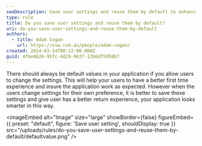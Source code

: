 ```yaml
---
seoDescription: Save user settings and reuse them by default to enhance return experiences and demonstrate smart application behavior.
type: rule
title: Do you save user settings and reuse them by default?
uri: do-you-save-user-settings-and-reuse-them-by-default
authors:
  - title: Adam Cogan
    url: https://ssw.com.au/people/adam-cogan/
created: 2014-03-14T00:22:00.000Z
guid: 4fbed628-95fc-4d29-9637-12b6df5958b7
---
```


There should always be default values in your application if you allow users to change the settings. This will help your users to have a better first time experience and insure the application work as expected.
However when the users change settings for their own preference, it is better to save these settings and give user has a better return experience, your application looks smarter in this way.


<imageEmbed
  alt="Image"
  size="large"
  showBorder={false}
  figureEmbed={{
    preset: "default",
    figure: 'Save user setting',
    shouldDisplay: true
  }}
  src="/uploads/rules/do-you-save-user-settings-and-reuse-them-by-default/defaultvalue.png"
/>